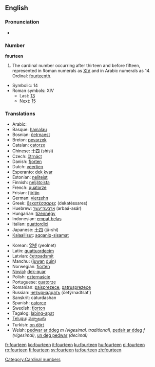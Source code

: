 ==English==
===Pronunciation===
* {{audio|en-us-fourteen.ogg|Audio (US)}}

===Number===
'''fourteen'''
# The cardinal number occurring after thirteen and before fifteen, represented in Roman numerals as [[XIV]] and in Arabic numerals as 14.  Ordinal: [[fourteenth]].
*Symbolic: 14
*Roman symbols: XIV
**Last: [[thirteen|13]]
**Next: [[fifteen|15]]

===Translations===
{{top}}
*Arabic: {{ARchar|[[اربعة عشر]]}} {{Unicode|(’arbáʕaʈ ʕášar)}}
*Basque: [[hamalau]]
*Bosnian: [[četrnaest]]
*Breton: [[pevarzek]]
*Catalan: [[catorze]]
*Chinese: [[十四]] (shísì)
*Czech: [[čtrnáct]]
*Danish: [[fjorten]]
*Dutch: [[veertien]] {{f}}
*Esperanto: [[dek kvar]]
*Estonian: [[neliteist]]
*Finnish: [[neljätoista]]
*French: [[quatorze]] {{m}}
*Frisian: [[fjirtjin]]
*German: [[vierzehn]] {{f}}
*Greek: [[δεκατέσσαρες]] (dekatéssares)
*Huebrew: [[ארבעה־עשר]] (arbaá-asár)
*Hungarian: [[tizennégy]]
*Indonesian: [[empat belas]]
*Italian: [[quattordici]]
*Japanese: [[十四]] (jū-shi)
*[[Kalaallisut]]: [[aqqaniq-sisamat]]
{{mid}}
*Korean: [[열넷]] (yeolnet)
*Latin: [[quattuordecim]]
*Latvian: [[četrpadsmit]]
*Manchu: ([[juwan]] [[duin]])
*Norwegian: [[fjorten]]
*[[Novial]]: [[dek-quar]]
*Polish: [[czternaście]]
*Portuguese: [[quatorze]]
*Romanian: [[paisprezece]], [[patrusprezece]]
*Russian: [[четырнадцать]] (četýrnadtsat’)
*Sanskrit: cáturdashan
*Spanish: [[catorce]]
*Swedish: [[fjorton]]
*Tagalog: [[labing-apat]]
*[[Telugu]]: [[పద్నాలుగు]]
*Turkish: [[on dört]]
*Welsh: [[pedwar ar ddeg]] ''m (vigesimal, traditional)'', [[pedair ar ddeg]] ''f (vigesimal)'', [[un deg pedwar]] ''(decimal)''
{{bottom}}

[[Category:Cardinal numbers]]

[[fr:fourteen]]
[[ko:fourteen]]
[[it:fourteen]]
[[ku:fourteen]]
[[hu:fourteen]]
[[pl:fourteen]]
[[ro:fourteen]]
[[fi:fourteen]]
[[sv:fourteen]]
[[ta:fourteen]]
[[zh:fourteen]]